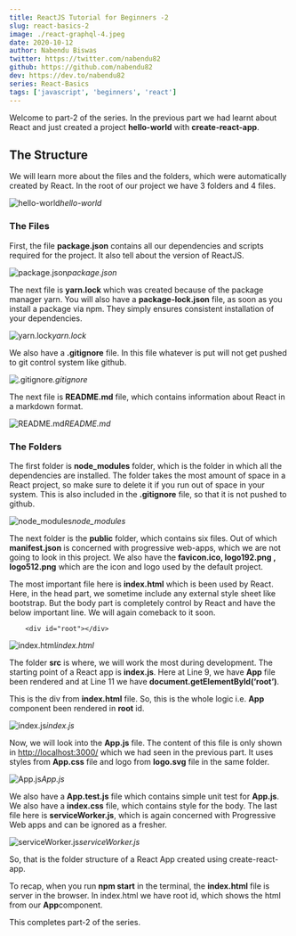 ```yaml
---
title: ReactJS Tutorial for Beginners -2
slug: react-basics-2
image: ./react-graphql-4.jpeg
date: 2020-10-12
author: Nabendu Biswas
twitter: https://twitter.com/nabendu82
github: https://github.com/nabendu82
dev: https://dev.to/nabendu82
series: React-Basics
tags: ['javascript', 'beginners', 'react']
---
```


Welcome to part-2 of the series. In the previous part we had learnt about React and just created a project **hello-world** with **create-react-app**.

## The Structure

We will learn more about the files and the folders, which were automatically created by React. In the root of our project we have 3 folders and 4 files.

![hello-world](https://ik.imagekit.io/thewebdev/React-Basics/2/1_R31RS1R6pf.png)*hello-world*

### The Files

First, the file **package.json** contains all our dependencies and scripts required for the project. It also tell about the version of ReactJS.

![package.json](https://ik.imagekit.io/thewebdev/React-Basics/2/2_4kAgXkB_0v.png)*package.json*

The next file is **yarn.lock** which was created because of the package manager yarn. You will also have a **package-lock.json** file, as soon as you install a package via npm. They simply ensures consistent installation of your dependencies.

![yarn.lock](https://ik.imagekit.io/thewebdev/React-Basics/2/3_VZC0uhQicP.png)*yarn.lock*

We also have a **.gitignore** file. In this file whatever is put will not get pushed to git control system like github.

![.gitignore](https://ik.imagekit.io/thewebdev/React-Basics/2/4_8_GRaScyUW.png)*.gitignore*

The next file is **README.md** file, which contains information about React in a markdown format.

![README.md](https://ik.imagekit.io/thewebdev/React-Basics/2/5_BTMkdZl_PK.png)*README.md*

### The Folders

The first folder is **node_modules** folder, which is the folder in which all the dependencies are installed. The folder takes the most amount of space in a React project, so make sure to delete it if you run out of space in your system. This is also included in the **.gitignore** file, so that it is not pushed to github.

![node_modules](https://ik.imagekit.io/thewebdev/React-Basics/2/6_BpvuGVc7NM.png)*node_modules*

The next folder is the **public** folder, which contains six files. Out of which **manifest.json** is concerned with progressive web-apps, which we are not going to look in this project. We also have the **favicon.ico, logo192.png , logo512.png** which are the icon and logo used by the default project.

The most important file here is **index.html** which is been used by React. Here, in the head part, we sometime include any external style sheet like bootstrap. But the body part is completely control by React and have the below important line. We will again comeback to it soon.

<div className={styles.code__block}>

```
    <div id="root"></div>
```

</div>

![index.html](https://ik.imagekit.io/thewebdev/React-Basics/2/7_OnIR3kEwaj.png)*index.html*

The folder **src** is where, we will work the most during development. The starting point of a React app is **index.js**. Here at Line 9, we have **App** file been rendered and at Line 11 we have **document.getElementById(‘root’)**.

This is the div from **index.html** file. So, this is the whole logic i.e. **App** component been rendered in **root** id.

![index.js](https://ik.imagekit.io/thewebdev/React-Basics/2/8_ms_nhN3KT7.png)*index.js*

Now, we will look into the **App.js** file. The content of this file is only shown in [http://localhost:3000/](http://localhost:3000/) which we had seen in the previous part. It uses styles from **App.css** file and logo from **logo.svg** file in the same folder.

![App.js](https://ik.imagekit.io/thewebdev/React-Basics/2/9_asO-97O4y.png)*App.js*

We also have a **App.test.js** file which contains simple unit test for **App.js**. We also have a **index.css** file, which contains style for the body. The last file here is **serviceWorker.js**, which is again concerned with Progressive Web apps and can be ignored as a fresher.

![serviceWorker.js](https://ik.imagekit.io/thewebdev/React-Basics/2/10_b1Qf8B76HY.png)*serviceWorker.js*

So, that is the folder structure of a React App created using create-react-app.

To recap, when you run **npm start** in the terminal, the **index.html** file is server in the browser. In index.html we have root id, which shows the html from our **App**component.

This completes part-2 of the series.
